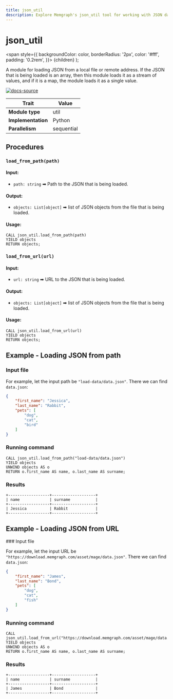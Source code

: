 ```yaml
---
title: json_util
description: Explore Memgraph's json_util tool for working with JSON data within graphs. Learn how to work with JSON data using tutorials and documentation in Memgraph.
---
```



# json_util

  <span
    style={{
      backgroundColor: color,
      borderRadius: '2px',
      color: '#fff',
      padding: '0.2rem',
    }}>
    {children}
  </span>
);

A module for loading JSON from a local file or remote address. If the JSON that is being loaded is an array, then this module loads it as a stream of values, and if it is a map, the module loads it as a single value.

[![docs-source](https://img.shields.io/badge/source-json_util-FB6E00?logo=github&style=for-the-badge)](https://github.com/memgraph/mage/blob/main/python/json_util.py)

| Trait               | Value                                                 |
| ------------------- | ----------------------------------------------------- |
| **Module type**     | util  |
| **Implementation**  | Python     |
| **Parallelism**     | sequential |

## Procedures

### `load_from_path(path)`

#### Input:

* `path: string` ➡ Path to the JSON that is being loaded.

#### Output:

* `objects: List[object]` ➡ list of JSON objects from the file that is being loaded.

#### Usage:
```cypher
CALL json_util.load_from_path(path) 
YIELD objects
RETURN objects;
```

### `load_from_url(url)`

#### Input:

* `url: string` ➡ URL to the JSON that is being loaded.

#### Output:

* `objects: List[object]` ➡ list of JSON objects from the file that is being loaded.

#### Usage:
```cypher
CALL json_util.load_from_url(url) 
YIELD objects
RETURN objects;
```

## Example - Loading JSON from path

<Steps>

### Input file

For example, let the input path be `"load-data/data.json"`. There we can find `data.json`:

```json
{
	"first_name": "Jessica",
	"last_name": "Rabbit",
	"pets": [
		"dog",
		"cat",
		"bird"
	]
}
```

### Running command

```cypher
CALL json_util.load_from_path("load-data/data.json") 
YIELD objects
UNWIND objects AS o
RETURN o.first_name AS name, o.last_name AS surname;
```

### Results

```plaintext
+------------------+-------------------+
| name             | surname           |
+------------------+-------------------+
| Jessica          | Rabbit            |
+------------------+-------------------+
```
</Steps>

## Example - Loading JSON from URL

<Steps>
### Input file

For example, let the input URL be `"https://download.memgraph.com/asset/mage/data.json"`. There we can find `data.json`:

```json
{
	"first_name": "James",
	"last_name": "Bond",
	"pets": [
		"dog",
		"cat",
		"fish"
	]
}
```

### Running command

```cypher
CALL json_util.load_from_url("https://download.memgraph.com/asset/mage/data.json") 
YIELD objects
UNWIND objects AS o
RETURN o.first_name AS name, o.last_name AS surname;
```

### Results

```plaintext
+------------------+-------------------+
| name             | surname           |
+------------------+-------------------+
| James            | Bond              |
+------------------+-------------------+
```
</Steps>